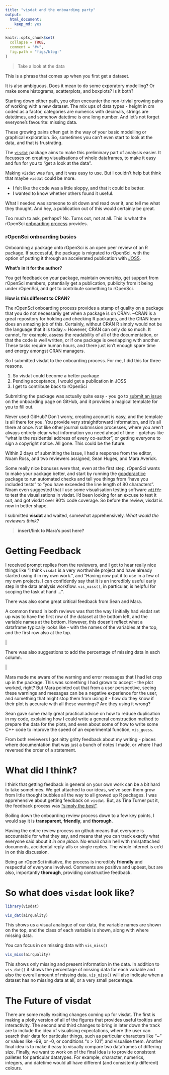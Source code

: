```yaml
---
title: "visdat and the onboarding party"
output: 
  html_document: 
    keep_md: yes
---
```


```r

knitr::opts_chunk$set(
  collapse = TRUE,
  comment = "#>",
  fig.path = "figs/blog-"
)

```


> Take a look at the data

This is a phrase that comes up when you first get a dataset. 

It is also ambiguous. Does it mean to do some exporatory modelling? Or make some histograms, scatterplots, and boxplots? Is it both?

Starting down either path, you often encounter the non-trivial growing pains of working with a new dataset. The mix ups of data types - height in cm coded as a factor, categories are numerics with decimals, strings are datetimes, and somehow datetime is one long number. And let's not forget everyone's favourite: missing data.

These growing pains often get in the way of your basic modelling or graphical exploration. So, sometimes you can't even start to look at the data, and that is frustrating.

The [`visdat`](https://github.com/ropensci/visdat) package aims to make this preliminary part of analysis easier. It focusses on creating visualisations of whole dataframes, to make it easy and fun for you to "get a look at the data".

Making `visdat` was fun, and it was easy to use. But I couldn't help but think that maybe `visdat` could be more.

*  I felt like the code was a little sloppy, and that it could be better. 
*  I wanted to know whether others found it useful.

What I needed was someone to sit down and read over it, and tell me what they thought. And hey, a publication out of this would certainly be great. 

Too much to ask, perhaps? No. Turns out, not at all. This is what the rOpenSci [onboarding process](https://github.com/ropensci/onboarding) provides.

### rOpenSci onboarding basics  

Onboarding a package onto rOpenSci is an open peer review of an R package. If successful, the package is migrated to rOpenSci, with the option of putting it through an accelerated publication with [JOSS](http://joss.theoj.org/). 

**What's in it for the author?**

You get feedback on your package, maintain ownership, get support from rOpenSci members, potentially get a publication, publicity from it being under rOpenSci, and get to contribute something to rOpenSci.

**How is this different to CRAN?**

The rOpenSci onboarding process provides a stamp of quality on a package that you do not necessarily get when a package is on CRAN. ~CRAN is a great repository for holding and checking R packages, and the CRAN team does an amazing job of this. Certainly, without CRAN R simply would not be the language that it is today.~ However, CRAN can only do so much. It cannot, for example, assess the readability of all of the documentation, or that the code is well written, or if one package is overlapping with another. These tasks require human hours, and there just isn't enough spare time and energy amongst CRAN managers.

So I submitted visdat to the onboarding process. For me, I did this for three reasons.

1. So visdat could become a better package
2. Pending acceptance, I would get a publication in JOSS
3. I get to contribute back to rOpenSci

Submitting the package was actually quite easy - you go to [submit an issue](https://github.com/ropensci/onboarding/issues/new) on the onboarding page on GitHub, and it provides a magical template for you to fill out. 

Never used GitHub? Don't worry, creating account is easy, and the template is all there for you. You provide very straightforward information, and it's all there at once. Not like other journal submission processes, where you aren't always entirely clear what information you need ahead of time - gotchas like "what is the residential address of every co-author", or getting everyone to sign a copyright notice. All gone. This could be the future.

Within 2 days of submitting the issue, I had a response from the editor, Noam Ross, and two reviewers assigned, Sean Huges, and Mara Averick.

Some really nice bonuses were that, even at the first step, rOpenSci wants to make your package better, and start by running the [goodpractice](https://github.com/MangoTheCat/goodpractice) package to run automated checks and tell you things from "have you included tests" to "you have exceeded the line length of 80 characters". Noam even suggested that I use some visualisation testing software [`vdiffr`](https://github.com/lionel-/vdiffr) to test the visualisations in visdat. I'd been looking for an excuse to test it out, and got visdat over 90% code coverage. So before the review, visdat is now in better shape. 

I submitted **visdat** and waited, somewhat apprehensively. _What would the reviewers think?_

> **insert/link to Mara's post here?**

# Getting Feedback

I received prompt replies from the reviewers, and I got to hear really nice things like  "I think `visdat` is a very worthwhile project and have already started using it in my own work.", and "Having now put it to use in a few of my own projects, I can confidently say that it is an incredibly useful early step in the data analysis workflow. `vis_miss()`, in particular, is helpful for scoping the task at hand ...".

There was also some great critical feedback from Sean and Mara. 

A common thread in both reviews was that the way I initially had visdat set up was to have the first row of the dataset at the bottom left, and the variable names at the bottom. However, this doesn't reflect what a dataframe typically looks like - with the names of the variables at the top, and the first row also at the top. 

<old plot> | <current plot>

There was also suggestions to add the percentage of missing data in each column.

<old plot> | <current plot>

Mara made me aware of the warning and error messages that I had let crop up in the package. This was something I had grown to accept - the plot worked, right? But Mara pointed out that from a user perspective, seeing these warnings and messages can be a negative experience for the user, and something that might stop them from using it - how do they know if their plot is accurate with all these warnings? Are they using it wrong?

Sean gave some really great practical advice on how to reduce duplication in my code, explaining how I could write a general construction method to prepare the data for the plots, and even about some of how to write some C++ code to improve the speed of an experimental function, `vis_guess`.

From both reviewers I got nitty gritty feedback about my writing - places where documentation that was just a bunch of notes I made, or where I had reversed the order of a statement.

# What did I think?

I think that getting feedback in general on your own work can be a bit hard to take sometimes. We get attached to our ideas, we've seen them grow from little thought bubbles all the way to all growed up R packages. I was apprehensive about getting feedback on `visdat`. But, as Tina Turner put it, the feedback process was ["simply the best"](https://www.youtube.com/watch?v=mNU3aIJs88g). 

Boiling down the onboarding review process down to a few key points, I would say it is **transparent**, **friendly**, and **thorough**. 

Having the entire review process on github means that everyone is accountable for what they say, and means that you can track exactly what everyone said about it _in one place_. No email chain hell with (mis)attached documents, accidental reply-alls or single replies. The whole internet is cc'd in on this discussion.

Being an rOpenSci initiative, the process is incredibly **friendly** and respectful of everyone involved. Comments are positive and upbeat, but are also, importantly **thorough**, providing constructive feedback.

# So what does `visdat` look like?

```r
library(visdat)

vis_dat(airquality)

```

This shows us a visual analogue of our data, the variable names are shown on the top, and the class of each variable is shown, along with where missing data.

You can focus in on missing data with `vis_miss()`

```r
vis_miss(airquality)
```

This shows only missing and present information in the data. In addition to `vis_dat()` it shows the percentage of missing data for each variable and also the overall amount of missing data. `vis_miss()` will also indicate when a dataset has no missing data at all, or a very small percentage.

# The Future of visdat

There are some really exciting changes coming up for visdat. The first is making a plotly version of all of the figures that provides useful tooltips and interactivity. The second and third changes to bring in later down the track are to include the idea of visualising expectations, where the user can search their data for particular things, such as particular characters like "~" or values like -99, or -0, or conditions "x > 101", and visualise them. Another final idea is to make it easy to visually compare two dataframes of differing size. Finally, we want to work on of the final idea is to provide consistent palletes for particular datatypes. For example, character, numerics, integers, and datetime would all have different (and consistently different) colours.
